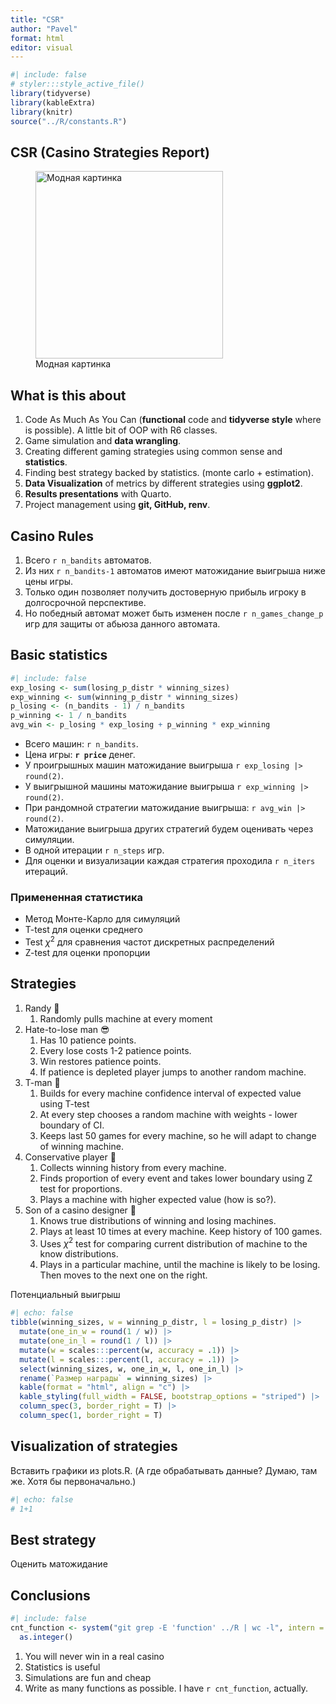 ```yaml
---
title: "CSR"
author: "Pavel"
format: html
editor: visual
---
```


```r
#| include: false
# styler:::style_active_file()
library(tidyverse)
library(kableExtra)
library(knitr)
source("../R/constants.R")
```

## CSR (Casino Strategies Report)

![Модная картинка](pics/ocean.jpeg){fig-align="center" width="300"}

## What is this about

1.  Code As Much As You Can (**functional** code and **tidyverse style** where is possible). A little bit of OOP with R6 classes.
2.  Game simulation and **data wrangling**.
3.  Creating different gaming strategies using common sense and **statistics**.
4.  Finding best strategy backed by statistics. (monte carlo + estimation).
5.  **Data Visualization** of metrics by different strategies using **ggplot2**.
6.  **Results presentations** with Quarto.
7.  Project management using **git, GitHub, renv**.

## Casino Rules

1.  Всего `r n_bandits` автоматов.
2.  Из них `r n_bandits-1` автоматов имеют матожидание выигрыша ниже цены игры.
3.  Только один позволяет получить достоверную прибыль игроку в долгосрочной перспективе.
4.  Но победный автомат может быть изменен после `r n_games_change_p` игр для защиты от абьюза данного автомата.

## Basic statistics

```r
#| include: false
exp_losing <- sum(losing_p_distr * winning_sizes)
exp_winning <- sum(winning_p_distr * winning_sizes)
p_losing <- (n_bandits - 1) / n_bandits
p_winning <- 1 / n_bandits
avg_win <- p_losing * exp_losing + p_winning * exp_winning
```

-   Всего машин: `r n_bandits`.
-   Цена игры: **`r price`** денег.
-   У проигрышных машин матожидание выигрыша `r exp_losing |> round(2)`.
-   У выигрышной машины матожидание выигрыша `r exp_winning |> round(2)`.
-   При рандомной стратегии матожидание выигрыша: `r avg_win |> round(2)`.
-   Матожидание выигрыша других стратегий будем оценивать через симуляции.
-   В одной итерации `r n_steps` игр.
-   Для оценки и визуализации каждая стратегия проходила `r n_iters` итераций.

### Примененная статистика

-   Метод Монте-Карло для симуляций
-   T-test для оценки среднего
-   Test $\chi^2$ для сравнения частот дискретных распределений
-   Z-test для оценки пропорции

## Strategies

1.  Randy 🤪
    1.  Randomly pulls machine at every moment
2.  Hate-to-lose man 😎
    1.  Has 10 patience points.
    2.  Every lose costs 1-2 patience points.
    3.  Win restores patience points.
    4.  If patience is depleted player jumps to another random machine.
3.  T-man 🍵
    1.  Builds for every machine confidence interval of expected value using T-test
    2.  At every step chooses a random machine with weights - lower boundary of CI.
    3.  Keeps last 50 games for every machine, so he will adapt to change of winning machine.
4.  Conservative player 🧱
    1.  Collects winning history from every machine.
    2.  Finds proportion of every event and takes lower boundary using Z test for proportions.
    3.  Plays a machine with higher expected value (how is so?).
5.  Son of a casino designer 🤡
    1.  Knows true distributions of winning and losing machines.
    2.  Plays at least 10 times at every machine. Keep history of 100 games.
    3.  Uses $\chi^2$ test for comparing current distribution of machine to the know distributions.
    4.  Plays in a particular machine, until the machine is likely to be losing. Then moves to the next one on the right.

Потенциальный выигрыш

```r
#| echo: false
tibble(winning_sizes, w = winning_p_distr, l = losing_p_distr) |>
  mutate(one_in_w = round(1 / w)) |>
  mutate(one_in_l = round(1 / l)) |>
  mutate(w = scales:::percent(w, accuracy = .1)) |>
  mutate(l = scales:::percent(l, accuracy = .1)) |>
  select(winning_sizes, w, one_in_w, l, one_in_l) |>
  rename(`Размер награды` = winning_sizes) |>
  kable(format = "html", align = "c") |>
  kable_styling(full_width = FALSE, bootstrap_options = "striped") |>
  column_spec(3, border_right = T) |> 
  column_spec(1, border_right = T) 
```

## Visualization of strategies

Вставить графики из plots.R. (А где обрабатывать данные? Думаю, там же. Хотя бы первоначально.)

```r
#| echo: false
# 1+1
```

## Best strategy

Оценить матожидание

## Conclusions

```r
#| include: false
cnt_function <- system("git grep -E 'function' ../R | wc -l", intern = T) |>
  as.integer()
```

1.  You will never win in a real casino
2.  Statistics is useful
3.  Simulations are fun and cheap
4.  Write as many functions as possible. I have `r cnt_function`, actually.
